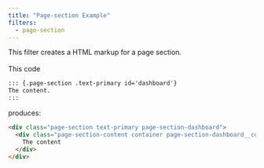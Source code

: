 ```yaml
---
title: "Page-section Example"
filters:
  - page-section
---
```


::: {.page-section id='dashboard'}

This filter creates a HTML markup for a page section.
\
\
This code

```md
::: {.page-section .text-primary id='dashboard'}
The content.
:::
```

produces:

```html
<div class="page-section text-primary page-section-dashboard">
  <div class="page-section-content container page-section-dashboard__content">
    The content
  </div>
</div>
```

:::

